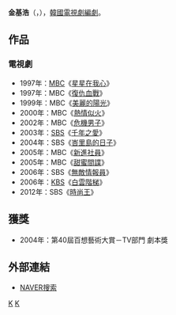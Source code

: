 {{藝人
| 姓名     = 金基浩 
| 類型     = 編劇
| 圖片     = 
| 圖片尺寸 = 
| 圖片簡介 = 
| 原名     = 
| 外文名   = 김기호
| 外文     = ko
| 羅馬拼音 = Kim Ki Ho
| 英文名   = 
| 綽號     = 
| 其他藝名 = 
| 國籍     = {{KOR}}
| 民族     = 
| 籍貫     = 
| 出生日期 = {{birth year and age|1960}}
| 出生地點 = 
| 職業     = [[編劇|編劇]]
| 語言     = [[韓語|韓語]]
| 教育程度 = 
| 配偶     = 
| 出身地   = 
| 出道作   = 
| 出道日期 = 1994年
| 代表作   = 
| 活躍年代 = 
| 經紀公司 = 
}}

'''金基浩'''（{{lang-ko|'''김기호'''}}，{{bd|1960年|}}），[[韓國|韓國]][[電視劇|電視劇]][[編劇|編劇]]。

== 作品 ==
=== 電視劇 ===
*1997年：[[文化廣播_(韓國)|MBC]]《[[星星在我心|星星在我心]]》
*1997年：MBC《[[復仇血戰|復仇血戰]]》
*1999年：MBC《[[美麗的陽光|美麗的陽光]]》
*2000年：MBC《[[熱情似火|熱情似火]]》
*2002年：MBC《[[危機男子|危機男子]]》
*2003年：[[SBS_(韓國)|SBS]]《[[千年之愛|千年之愛]]》
*2004年：SBS《[[峇里島的日子|峇里島的日子]]》
*2005年：MBC《[[新進社員|新進社員]]》
*2005年：MBC《[[甜蜜間諜|甜蜜間諜]]》
*2006年：SBS《[[無敵情報員|無敵情報員]]》
*2006年：[[韓國放送公社|KBS]]《[[白雲階梯|白雲階梯]]》
*2012年：SBS《[[時尚王|時尚王]]》

== 獲獎 ==
*2004年：第40屆百想藝術大賞－TV部門 劇本獎
== 外部連結 ==
*[http://people.search.naver.com/search.naver?where=nexearch&sm=tab_ppn&query=%EB%93%9C%EB%9D%BC%EB%A7%88%EC%9E%91%EA%B0%80%EA%B9%80%EA%B8%B0%ED%98%B8&os=96835&ie=utf8&key=PeopleService NAVER搜索]{{ko}}

[[Category:韓國編劇|K]]
[[Category:金姓|K]]